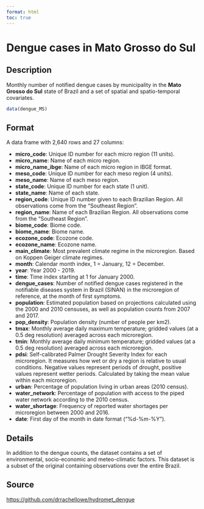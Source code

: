 ```yaml
---
format: html
toc: true
---
```


# Dengue cases in **Mato Grosso do Sul**

## Description

Monthly number of notified dengue cases by municipality in the **Mato Grosso do Sul** state of Brazil and a set of spatial and spatio-temporal covariates.

```r
data(dengue_MS)
```

## Format

A data frame with 2,640 rows and 27 columns:

- **micro_code**: Unique ID number for each micro region (11 units).
- **micro_name**: Name of each micro region.
- **micro_name_ibge**: Name of each micro region in IBGE format.
- **meso_code**: Unique ID number for each meso region (4 units).
- **meso_name**: Name of each meso region.
- **state_code**: Unique ID number for each state (1 unit).
- **state_name**: Name of each state.
- **region_code**: Unique ID number given to each Brazilian Region. All observations come from the "Southeast Region".
- **region_name**: Name of each Brazilian Region. All observations come from the "Southeast Region".
- **biome_code**: Biome code.
- **biome_name**: Biome name.
- **ecozone_code**: Ecozone code.
- **ecozone_name**: Ecozone name.
- **main_climate**: Most prevalent climate regime in the microregion. Based on Koppen Geiger climate regimes.
- **month**: Calendar month index, 1 = January, 12 = December.
- **year**: Year 2000 - 2019.
- **time**: Time index starting at 1 for January 2000.
- **dengue_cases**: Number of notified dengue cases registered in the notifiable diseases system in Brazil (SINAN) in the microregion of reference, at the month of first symptoms.
- **population**: Estimated population based on projections calculated using the 2000 and 2010 censuses, as well as population counts from 2007 and 2017.
- **pop_density**: Population density (number of people per km2).
- **tmax**: Monthly average daily maximum temperature; gridded values (at a 0.5 deg resolution) averaged across each microregion.
- **tmin**: Monthly average daily minimum temperature; gridded values (at a 0.5 deg resolution) averaged across each microregion.
- **pdsi**: Self-calibrated Palmer Drought Severity Index for each microregion. It measures how wet or dry a region is relative to usual conditions. Negative values represent periods of drought, positive values represent wetter periods. Calculated by taking the mean value within each microregion.
- **urban**: Percentage of population living in urban areas (2010 census).
- **water_network**: Percentage of population with access to the piped water network according to the 2010 census.
- **water_shortage**: Frequency of reported water shortages per microregion between 2000 and 2016.
- **date**: First day of the month in date format ("%d-%m-%Y").

## Details

In addition to the dengue counts, the dataset contains a set of environmental, socio-economic and meteo-climatic factors. This dataset is a subset of the original containing observations over the entire Brazil.

## Source

[https://github.com/drrachellowe/hydromet_dengue](https://github.com/drrachellowe/hydromet_dengue)
